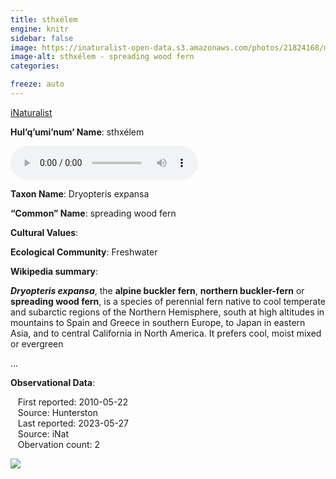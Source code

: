 ```yaml
---
title: sthxélem
engine: knitr
sidebar: false
image: https://inaturalist-open-data.s3.amazonaws.com/photos/21824168/medium.jpg
image-alt: sthxélem - spreading wood fern
categories:

freeze: auto
---
```


<div role="img" class="imerss-photo" style="background-image: url(https://inaturalist-open-data.s3.amazonaws.com/photos/21824168/medium.jpg)" 
 alt="sthxélem - spreading wood fern">
 <a href="https://www.inaturalist.org/taxa/64055" target="_blank" class="taxonDisplay-iNat-extern">iNaturalist<span class="external-link"></span></a>
</div>

**Hul'q'umi'num' Name**: sthxélem

<audio controls>
  <source src="../../NA" type="audio/mpeg">
</audio>

**Taxon Name**: Dryopteris expansa

**"Common" Name**: spreading wood fern

**Cultural Values**:

:::{layout-nrow=1}

:::

**Ecological Community**: Freshwater

**Wikipedia summary**:
<p class="mw-empty-elt">
</p>

<p><i><b>Dryopteris expansa</b></i>, the <b>alpine buckler fern</b>, <b>northern buckler-fern</b> or <b>spreading wood fern</b>, is a species of perennial fern native to cool temperate and subarctic regions of the Northern Hemisphere, south at high altitudes in mountains to Spain and Greece in southern Europe, to Japan in eastern Asia, and to central California in North America. It prefers cool, moist mixed or evergreen</p>...

**Observational Data**:

|    First reported: 2010-05-22

|    Source: Hunterston

|    Last reported: 2023-05-27

|    Source: iNat

|    Obervation count: 2

![](community_dist.png)
